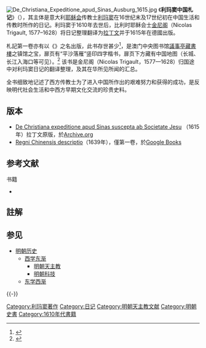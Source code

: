{{Expand language|1=en|time=2021-11-07T01:13:22+00:00}}
[[File:De_Christiana_Expeditione_apud_Sinas_Ausburg_1615.jpg|thumb]]
《'''利玛窦中国札记'''》（{{lang-la|De Christiana expeditione apud Sinas}}{{efn|直譯是「基督徒考察中國」}}），其主体是意大利[[耶稣会|耶稣会]]传教士[[利玛窦|利玛窦]]在16世纪末及17世纪初在中国生活和传教时所作的日记。利玛窦于1610年去世后，比利时耶稣会士[[金尼阁|金尼阁]]（Nicolas Trigault, 1577–1628）将日记整理翻译为[[拉丁文|拉丁文]]并于1615年在德國出版。

札記第一卷亦有以《{{lang|la|Regni Chinensis Descriptio}}》之名出版，此书存世甚少<ref>{{cite web |author1 = 陆斯嘉 |author2 = 江村 |url = http://collection.sina.com.cn/gjsb/20121224/090497336.shtml |title = 冷门文献转热：胜在史料价值 |journal = 东方早报 |date = 2012-12-24 |access-date = 2021-11-07 |archive-date = 2021-11-07 |archive-url = https://web.archive.org/web/20211107011150/http://collection.sina.com.cn/gjsb/20121224/090497336.shtml |dead-url = no }}</ref>，是澳门中央图书馆[[議事亭藏書樓|議事亭藏書樓]]之镇馆之宝，扉页有“平沙落雁”竖印四字楷书，扉页下方藏有中国地图（长城、长江入海口等可见）。<ref>{{cite web|author = 黃桂蘭|url = http://www.macauzine.net/?action-viewnews-itemid-1520-page-1|title = 以古為鑑 回望澳門印刷史|journal = 《澳門》雜誌|volume = 138|date = 2020-10-22|publisher = [[澳門特別行政區政府新聞局|澳門特別行政區政府新聞局]]|access-date = 2021-11-07|archive-date = 2021-11-08|archive-url = https://web.archive.org/web/20211108054421/http://www.macauzine.net/?action-viewnews-itemid-1520-page-1|dead-url = no}}</ref> 该书是金尼阁（Nicolas Trigault，1577—1628）归国途中对利玛窦日记的翻译整理，及其在华所见所闻的汇总。

全书细致地记述了西方传教士为了进入中国所作出的艰难努力和获得的成功，是反映明代社会生活和中西方早期文化交流的珍贵史料。

==版本==
* [https://archive.org/details/ita-bnc-mag-00002831-001 De Christiana expeditione apud Sinas suscepta ab Societate Jesu] （1615年）拉丁文原版，於[[Archive.org|Archive.org]]
* [https://www.google.co.uk/books/edition/Regni_Chinensis_descriptio/hPlSAAAAcAAJ?hl=en Regni Chinensis descriptio]（1639年），僅第一卷，於[[Google_Books|Google Books]]

== 参考文献 ==
{{reflist}}
{{refbegin}}
; 书籍
* {{cite book |title = 《利瑪竇中國札記》 |authors = [[利瑪竇|利瑪竇]]、[[金尼閣|金尼閣]]  |location = 桂林 |publisher = 廣西師範大學出版社 |year = 2001年 |ISBN = 7-5633-3271-5 }}
{{refend}}

== 註解 ==
{{notelist}}

== 参见 ==
{{Portal|中国|历史|天主教|书籍}}
* [[明朝历史|明朝历史]]
** [[西学东渐|西学东渐]]
*** [[明朝天主教|明朝天主教]]
*** [[明朝科技|明朝科技]]
** [[东学西渐|东学西渐]]

{{-}}
{{中国基督教史|明}}

[[Category:利玛窦著作|Category:利玛窦著作]]
[[Category:日记|Category:日记]]
[[Category:明朝天主教文献|Category:明朝天主教文献]]
[[Category:明朝史書|Category:明朝史書]]
[[Category:1610年代書籍|Category:1610年代書籍]]